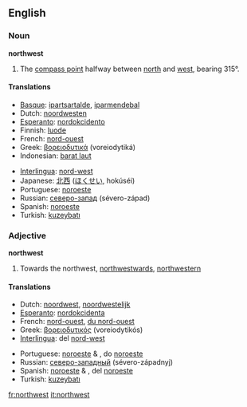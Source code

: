 ==English==

===Noun===
'''northwest'''

# The [[compass point]] halfway between [[north]] and [[west]], bearing 315°.

====Translations====
{{top}}
*[[Basque]]: [[ipartsartalde]], [[iparmendebal]]
*Dutch: [[noordwesten]] {{n}}
*[[Esperanto]]: [[nordokcidento]]
*Finnish: [[luode]]
*French: [[nord-ouest]] {{m}}
*Greek: [[βορειοδυτικά]] (voreiodytiká)
*Indonesian: [[barat laut]]
{{mid}}
*[[Interlingua]]: [[nord-west]]
*Japanese: [[北西]] ([[ほくせい]], hokúséi)
*Portuguese: [[noroeste]] {{m}}
*Russian: [[северо-запад]] (sévero-západ) {{m}}
*Spanish: [[noroeste]] {{m}}
*Turkish: [[kuzeybatı]]
{{bottom}}

===Adjective===
'''northwest'''

# Towards the northwest, [[northwestward]]s, [[northwestern]]

====Translations====
{{top}}
*Dutch: [[noordwest]], [[noordwestelijk]]
*[[Esperanto]]: [[nordokcidenta]]
*French: [[nord-ouest]], [[du nord-ouest]]
*Greek: [[βορειοδυτικός]] (voreiodytikós)
*[[Interlingua]]: del [[nord-west]]
{{mid}}
*Portuguese: [[noroeste]] {{m}} & {{f}}, do [[noroeste]]
*Russian: [[северо-западный]] (sévero-západnyj)
*Spanish: [[noroeste]] {{m}} & {{f}}, del [[noroeste]]
*Turkish: [[kuzeybatı]]
{{bottom}}
[[fr:northwest]]
[[it:northwest]]
